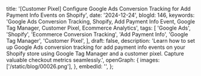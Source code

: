   title:
    '[Customer Pixel] Configure Google Ads Conversion Tracking for Add Payment Info Events on Shopify',
  date: '2024-12-24',
  blogId: 146,
  keywords:
    'Google Ads Conversion Tracking, Shopify, Add Payment Info Event, Google Tag Manager, Customer Pixel, Ecommerce Analytics',
  tags: [
    'Google Ads',
    'Shopify',
    'Ecommerce Conversion Tracking',
    'Add Payment Info',
    'Google Tag Manager',
    'Customer Pixel',
  ],
  draft: false,
  description:
    'Learn how to set up Google Ads conversion tracking for add payment info events on your Shopify store using Google Tag Manager and a customer pixel. Capture valuable checkout metrics seamlessly.',
  openGraph: {
    images: ['/static/blog/00026.png'],
  },
  embedId: '',
};

<DataLayerCodeBlock fileName="add_payment_info.js" />
